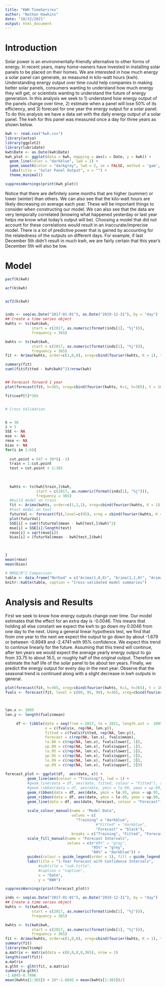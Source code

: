 ---
title: "KWH TimeSerires"
author: "Nathan Hawkins"
date: "10/22/2021"
output: html_document
---

# Introduction

Solar power is an environmentally-friendly alternative to other forms of energy. In recent years, many home-owners have invested in installing solar panels to be placed on their homes. We are interested in how much energy a solar panel can generate, as measured in kilo-watt hours (kwh). Understanding energy output over time could help companies in making better solar panels, consumers wanting to understand how much energy they will get, or scientists wanting to understand the future of energy generation. In this analysis we seek to 1) understand how energy output of the panels change over time, 2) estimate when a panel will lose 50% of its efficiency, and 3) forecast for one year the energy output for a solar panel. To do this analysis we have a data set with the daily energy output of a solar panel. The kwh for this panel was measured once a day for three years as shown below.

```{r include = FALSE}
kwh <- read.csv("kwh.csv")
library(astsa)
library(ggplot2)
library(lubridate)
kwh$Date <- as.Date(kwh$Date)
kwh_plot <- ggplot(data = kwh, mapping = aes(x = Date, y = kwh)) + 
  geom_line(color = "darkblue", lwd = 1) + 
  geom_smooth(color = "darkgrey", lwd = 2, se = FALSE, method = 'gam', formula = 'y ~ s(x, bs = "cs")') + 
  labs(title = "Solar Panel Output", x = "") + 
  theme_minimal()

suppressWarnings(print(kwh_plot))


```

Notice that there are definitely some months that are higher (summer) or lower (winter) than others. We can also see that the kilo-watt hours are likely decreasing on average each year. These will be important things to consider when constructing our model. We can also see that the data are very temporally correlated (knowing what happened yesterday or last year helps me know what today's output will be). Choosing a model that did not account for these correlations would result in an inaccurate/imprecise model. There is a lot of predictive power that is gained by accounting for the relatedness of the outputs on different days. For example, if last December 5th didn't result in much kwh, we are fairly certain that this year's December 5th will also be low.

# Model

```{r include= FALSE}


pacf(k$kwh)

acf(k$kwh)


acf2(k$kwh)


inds <- seq(as.Date("2017-01-01"), as.Date("2019-12-31"), by = "day")
## Create a time series object
kwhts <- ts(kwh$kwh,
            start = c(2017, as.numeric(format(inds[1], "%j"))),
            frequency = 365)

kwhts <- ts(kwh$kwh,
            start = c(2017, as.numeric(format(inds[1], "%j"))),
            frequency = 365)
fit <- Arima(kwhts, order=c(1,0,0), xreg=cbind(fourier(kwhts, K = 1), t = 1:1095))

summary(fit)
sum((fit$fitted - kwh$kwh)^2)/nrow(kwh)


## Forecast forward 1 year
plot(forecast(fit, h=365, xreg=cbind(fourier(kwhts, K=1, h=365), t = 1095:((1095+364)))))

fit$coef[5]*365



```







```{r include = FALSE}
# Cross Validation


k = 30
i = 1
SSE <- NA
mse <- NA
rmse <- NA
bias <- NA
for(i in 1:6){
  
  cut.point = 547 + 30*(i -1) 
  train = 1:cut.point
  test = cut.point + 1:365
  
 
  
  kwhts <- ts(kwh[train,]$kwh,
              start = c(2017, as.numeric(format(inds[1], "%j"))),
              frequency = 365)
  #build model on train
  fit <- Arima(kwhts, order=c(1,1,1), xreg=cbind(fourier(kwhts, K = 1), t = 1:length(kwhts)))
  #test model on test
  futurVal <- forecast(fit,level=c(95), xreg = cbind(fourier(kwhts, K = 1, h = 365),t=length(kwhts):(length(kwhts)+364)))
  plot(futurVal)
  SSE[i] = sum((futurVal$mean - kwh[test,]$kwh)^2)
  mse[i] = SSE[i]/length(test)
  rmse[i] = sqrt(mse[i])
  bias[i] = (futurVal$mean - kwh[test,]$kwh)
  


}
mean(rmse)
mean(bias)


```

```{r}
# RMSE/R^2 Comparison
table <- data.frame("Method" = c("Arima(1,0,0)", "Arima(1,1,0)", "Arima(1,1,1)"), "RMSE" = c(7.88, 15.7, 7.87), "Bias" = c(-1.81, -1.29, -1.84))
knitr::kable(table, caption = "Cross-validated model summaries")
```

# Analysis and Results

First we seek to know how energy outputs change over time. Our model estimates that the effect for an extra day is -0.0046. This means that holding all else constant we expect the kwh to go down my 0.0046 from one day to the next. Using a general linear hypothesis test, we find that from one year to the next we expect the output to go down by about -1.679 or between -0.8949 and -2.4741 with 95% confidence. We expect this trend to continue linearly for the future. Assuming that this trend will continue, after ten years we would expect the average yearly energy output to go from 33.75 to about 16.5, or roughly half of the original output. Therefore we estimate the half life of the solar panel to be about ten years. Finally, we predict the energy output for every day in the next year. Observe that the seasonal trend is continued along with a slight decrease in kwh outputs in general.

```{r echo = FALSE}
plot(forecast(fit, h=365, xreg=cbind(fourier(kwhts, K=1, h=365), t = 1095:((1095+364)))))
fvals <- forecast(fit, level = c(80, 95, 99), h=365, xreg=cbind(fourier(kwhts, K=1, h=365), t = 1095:((1095+364))))



len.x <- 1095
len.y <- length(fvals$mean)

     df <- tibble(date = seq(from = 2017, to = 2021, length.out =  1095 +length(fvals$mean)),
                  x = c(fvals$x, rep(NA, len.y)),
                  fitted = c(fvals$fitted, rep(NA, len.y)),
                  forecast = c(rep(NA, len.x), fvals$mean),
                  lo.80 = c(rep(NA, len.x), fvals$lower[, 1]),
                  up.80 = c(rep(NA, len.x), fvals$upper[, 1]),
                  lo.95 = c(rep(NA, len.x), fvals$lower[, 2]),
                  up.95 = c(rep(NA, len.x), fvals$upper[, 2]),
                  lo.99 = c(rep(NA, len.x), fvals$lower[, 3]),
                  up.99 = c(rep(NA, len.x), fvals$upper[, 3]))
     
forecast_plot <- ggplot(df,  aes(date, x)) +
          geom_line(aes(colour = "Training"), lwd = 1) +
          #geom_line(data = df, aes(date, fitted, colour = "Fitted"), size = 0.75) +
          #geom_ribbon(data = df, aes(date, ymin = lo.99, ymax = up.99, fill = "99%")) +
          geom_ribbon(data = df, aes(date, ymin = lo.95, ymax = up.95, fill = "95%")) +
          geom_ribbon(data = df, aes(date, ymin = lo.80, ymax = up.80, fill = "80%")) +
          geom_line(data = df, aes(date, forecast, colour = "Forecast"), size = 0.75) +
      
          scale_colour_manual(name = "Model Data",
                              values = c(
                                "Training" = "darkblue",
                                         #"Fitted" = "darkblue",
                                         "Forecast" = "black"),
                              breaks = c("Training", "Fitted", "Forecast")) +
          scale_fill_manual(name = "Forecast Intervals",
                            values = c(#"99%" = "grey", 
                                       "95%" = "grey",
                                       "80%" = "darkblue")) +
          guides(colour = guide_legend(order = 1), fill = guide_legend(order = 2)) +
          labs(title = "1-Year Forecast with Confidence Intervals",
               #subtitle = "sub.title",
               #caption = "caption",
               x = "Date",
               y = "KWH")

suppressWarnings(print(forecast_plot))
```


```{r}
inds <- seq(as.Date("2017-01-01"), as.Date("2019-12-31"), by = "day")
## Create a time series object
kwhts <- ts(kwh$kwh,
            start = c(2017, as.numeric(format(inds[1], "%j"))),
            frequency = 365)

kwhts <- ts(kwh$kwh,
            start = c(2017, as.numeric(format(inds[1], "%j"))),
            frequency = 365)
fit <- Arima(kwhts, order=c(1,0,0), xreg=cbind(fourier(kwhts, K = 1), t = 1:1095))
summary(fit)
library(multcomp)
a.matrix <- matrix(data = c(0,0,0,0,365), nrow = 1)
length(coef(fit))
a.matrix
a.glht <- glht(fit, a.matrix)
summary(a.glht)
-1.6845-0.7896
mean(kwhts[1:365]) + 10*-1.6845 = mean(kwhts[1:365])/2
```



